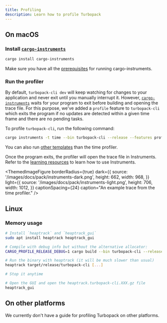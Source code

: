 ```yaml
---
title: Profiling
description: Learn how to profile Turbopack
---
```



## On macOS

### Install [`cargo-instruments`]

```bash title="Terminal"
cargo install cargo-instruments
```

Make sure you have all the [prerequisites](https://github.com/cmyr/cargo-instruments#pre-requisites) for running cargo-instruments.

### Run the profiler

By default, `turbopack-cli dev` will keep watching for changes to your application and never exit until you manually interrupt it. However, [`cargo-instruments`] waits for your program to exit before building and opening the trace file. For this purpose, we've added a `profile` feature to `turbopack-cli` which exits the program if no updates are detected within a given time frame and there are no pending tasks.

To profile `turbopack-cli`, run the following command:

```bash title="Terminal"
cargo instruments -t time --bin turbopack-cli --release --features profile [-- [...args]]
```

You can also run [other templates](https://github.com/cmyr/cargo-instruments#templates) than the time profiler.

Once the program exits, the profiler will open the trace file in Instruments. Refer to the [learning resources](https://github.com/cmyr/cargo-instruments#resources) to learn how to use Instruments.

<ThemedImageFigure
  borderRadius={true}
  dark={{
    source: '/images/docs/pack/instruments-dark.png',
    height: 662,
    width: 968,
  }}
  light={{
    source: '/images/docs/pack/instruments-light.png',
    height: 706,
    width: 1012,
  }}
  captionSpacing={24}
  caption="An example trace from the time profiler."
/>

## Linux

### Memory usage

```bash title="Terminal"
# Install `heaptrack` and `heaptrack_gui`
sudo apt install heaptrack heaptrack_gui

# Compile with debug info but without the alternative allocator:
CARGO_PROFILE_RELEASE_DEBUG=1 cargo build --bin turbopack-cli --release --no-default-features --features native-tls

# Run the binary with heaptrack (it will be much slower than usual)
heaptrack target/release/turbopack-cli [...]

# Stop it anytime

# Open the GUI and open the heaptrack.turbopack-cli.XXX.gz file
heaptrack_gui
```

## On other platforms

We currently don't have a guide for profiling Turbopack on other platforms.

[`cargo-instruments`]: https://github.com/cmyr/cargo-instruments
